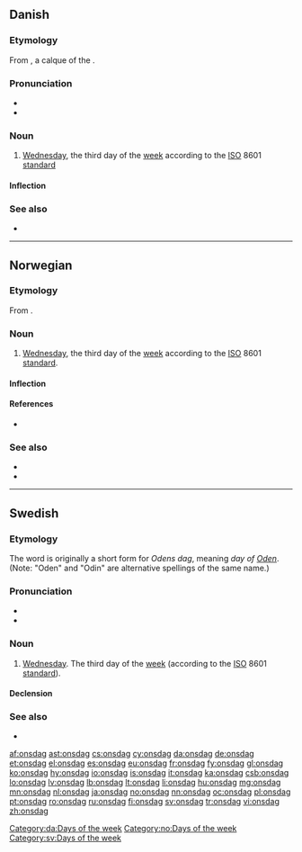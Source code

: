 ==Danish==
{{wikipedia|lang=da}}

===Etymology===
From {{etyl|non|da}} {{term|óðinsdagr|lang=non}}, a calque of the {{etyl|la|-}} {{term|dies Mercurii||Wednesday|lang=la}}.

===Pronunciation===
* {{IPA|/ɔnsda/|lang=da}}
* {{rhymes|a|lang=da}}

===Noun===
{{da-noun|en|e}}

# [[Wednesday]], the third day of the [[week]] according to the [[ISO]] 8601 [[standard]]

====Inflection====
{{da-noun-infl|en|e}}

===See also===
* {{list|da|days of the week}}

[[Category:da:Days of the week]]

----

==Norwegian==

===Etymology===
From {{etyl|non|no}} {{term|óðinsdagr||Odin's day|lang=non}}.

===Noun===
{{head|no|noun}}

# [[Wednesday]], the third day of the [[week]] according to the [[ISO]] 8601 [[standard]].

====Inflection====
{{no-noun-infl|nb-class=m1|nn-class=m1}}

====References====
* {{R:Dokumentasjonsprosjektet}}

===See also===
* {{list|nb|days of the week}}
* {{list|nn|days of the week}}

[[Category:no:Days of the week]]

----

==Swedish==

===Etymology===
The word is originally a short form for ''Odens dag'', meaning ''day of [[w:Odin|Oden]]''. (Note: "Oden" and "Odin" are alternative spellings of the same name.)

===Pronunciation===
* {{IPA|/ˈʊnsdɑːɡ/|/ˈʊnsda/|lang=sv}}
* {{audio|Sv-onsdag.ogg|audio}}

===Noun===
{{sv-noun|g=c}}

# [[Wednesday]]. The third day of the [[week]] (according to the [[ISO]] 8601 [[standard]]).

====Declension====
{{sv-noun-reg-ar}}

===See also===
* {{list|sv|days of the week}}

[[Category:sv:Days of the week]]

[[af:onsdag]]
[[ast:onsdag]]
[[cs:onsdag]]
[[cy:onsdag]]
[[da:onsdag]]
[[de:onsdag]]
[[et:onsdag]]
[[el:onsdag]]
[[es:onsdag]]
[[eu:onsdag]]
[[fr:onsdag]]
[[fy:onsdag]]
[[gl:onsdag]]
[[ko:onsdag]]
[[hy:onsdag]]
[[io:onsdag]]
[[is:onsdag]]
[[it:onsdag]]
[[ka:onsdag]]
[[csb:onsdag]]
[[lo:onsdag]]
[[lv:onsdag]]
[[lb:onsdag]]
[[lt:onsdag]]
[[li:onsdag]]
[[hu:onsdag]]
[[mg:onsdag]]
[[mn:onsdag]]
[[nl:onsdag]]
[[ja:onsdag]]
[[no:onsdag]]
[[nn:onsdag]]
[[oc:onsdag]]
[[pl:onsdag]]
[[pt:onsdag]]
[[ro:onsdag]]
[[ru:onsdag]]
[[fi:onsdag]]
[[sv:onsdag]]
[[tr:onsdag]]
[[vi:onsdag]]
[[zh:onsdag]]
